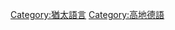 {{Catmore}}
{{Commonscat|Yiddish language}}

[[Category:猶太語言|Category:猶太語言]]
[[Category:高地德語|Category:高地德語]]